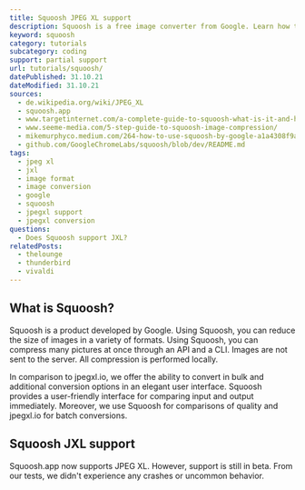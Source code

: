 ```yaml
---
title: Squoosh JPEG XL support
description: Squoosh is a free image converter from Google. Learn how to use JXL images within Squoosh.
keyword: squoosh
category: tutorials
subcategory: coding
support: partial support
url: tutorials/squoosh/
datePublished: 31.10.21
dateModified: 31.10.21
sources:
  - de.wikipedia.org/wiki/JPEG_XL
  - squoosh.app
  - www.targetinternet.com/a-complete-guide-to-squoosh-what-is-it-and-how-to-use-it/
  - www.seeme-media.com/5-step-guide-to-squoosh-image-compression/
  - mikemurphyco.medium.com/264-how-to-use-squoosh-by-google-a1a4308f9ab9
  - github.com/GoogleChromeLabs/squoosh/blob/dev/README.md
tags:
  - jpeg xl
  - jxl
  - image format
  - image conversion
  - google
  - squoosh
  - jpegxl support
  - jpegxl conversion
questions:
  - Does Squoosh support JXL?
relatedPosts:
  - thelounge
  - thunderbird
  - vivaldi
---
```


## What is Squoosh?

Squoosh is a product developed by Google. Using Squoosh, you can reduce the size of images in a variety of formats. Using Squoosh, you can compress many pictures at once through an API and a CLI. Images are not sent to the server. All compression is performed locally.

In comparison to jpegxl.io, we offer the ability to convert in bulk and additional conversion options in an elegant user interface. Squoosh provides a user-friendly interface for comparing input and output immediately. Moreover, we use Squoosh for comparisons of quality and jpegxl.io for batch conversions.

## Squoosh JXL support

Squoosh.app now supports JPEG XL. However, support is still in beta.
From our tests, we didn't experience any crashes or uncommon behavior.

<Link text="Try Squoosh out today!" href="squoosh.app/" />
